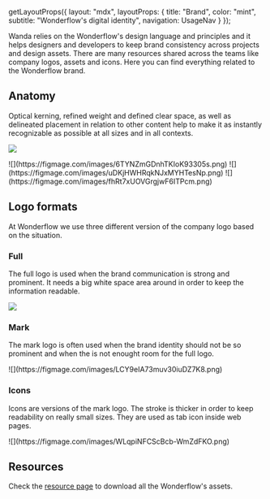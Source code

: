 
  getLayoutProps({
    layout: "mdx",
    layoutProps: {
      title: "Brand",
      color: "mint",
      subtitle:
        "Wonderflow's digital identity",
      navigation: UsageNav
    }
  });

Wanda relies on the Wonderflow's design language and principles and it helps designers and developers to keep brand consistency across projects and design assets. There are many resources shared across the teams like company logos, assets and icons. Here you can find everything related to the Wonderflow brand.

## Anatomy

Optical kerning, refined weight and defined clear space, as well as delineated placement in relation to other content help to make it as instantly recognizable as possible at all sizes and in all contexts.

![](https://figmage.com/images/Www9i7pBGaNY-DJ_Euv61.png)


<Grid columnGap={24} rowGap={24} filling="fit">
  <GridItem>
    ![](https://figmage.com/images/6TYNZmGDnhTKIoK93305s.png)
  </GridItem>

  <GridItem>
    ![](https://figmage.com/images/uDKjHWHRqkNJxMYHTesNp.png)
  </GridItem>

  <GridItem>
    ![](https://figmage.com/images/fhRt7xUOVGrgjwF6ITPcm.png)
  </GridItem>
</Grid>

## Logo formats

At Wonderflow we use three different version of the company logo based on the situation.

### Full

The full logo is used when the brand communication is strong and prominent. It needs a big white space area around in order to keep the information readable.

![](https://figmage.com/images/8TEmPoQNz7U9b47cEDI7T.png)

### Mark

The mark logo is often used when the brand identity should not be so prominent and when the is not enought room for the full logo.

<Stack direction="row" columnGap={24}>
  ![](https://figmage.com/images/LCY9eIA73muv30iuDZ7K8.png)
</Stack>

### Icons

Icons are versions of the mark logo. The stroke is thicker in order to keep readability on really small sizes. They are used as tab icon inside web pages.

<Stack direction="row" columnGap={24}>
  ![](https://figmage.com/images/WLqpiNFCScBcb-WmZdFKO.png)
</Stack>

## Resources

Check the [resource page][resources] to download all the Wonderflow's assets.

[resources]: /get-started/resources
